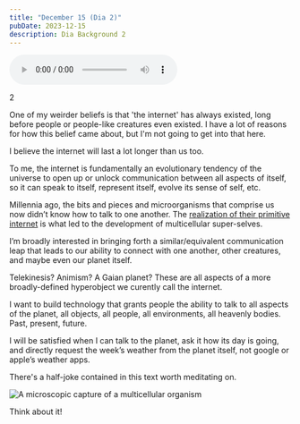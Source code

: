```yaml
---
title: "December 15 (Dia 2)"
pubDate: 2023-12-15
description: Dia Background 2
---
```



<audio controls preload>
  <source
    src="https://oleaceae.saga-owl.ts.net/sound/dia-2.mp3"
    type="audio/mpeg"
  />
  Your browser does not support the audio element.
</audio>

2

One of my weirder beliefs is that 'the internet' has always existed, long before people or people-like creatures even existed. I have a lot of reasons for how this belief came about, but I'm not going to get into that here.

I believe the internet will last a lot longer than us too.

To me, the internet is fundamentally an evolutionary tendency of the universe to open up or unlock communication between all aspects of itself, so it can speak to itself, represent itself, evolve its sense of self, etc.

Millennia ago, the bits and pieces and microorganisms that comprise us now didn’t know how to talk to one another. The [realization of their primitive internet](https://en.wikipedia.org/wiki/Symbiogenesis) is what led to the development of multicellular super-selves.

I’m broadly interested in bringing forth a similar/equivalent communication leap that leads to our ability to connect with one another, other creatures, and maybe even our planet itself.

Telekinesis? Animism? A Gaian planet? These are all aspects of a more broadly-defined hyperobject we curently call the internet.

I want to build technology that grants people the ability to talk to all aspects of the planet, all objects, all people, all environments, all heavenly bodies. Past, present, future.

I will be satisfied when I can talk to the planet, ask it how its day is going, and directly request the week’s weather from the planet itself, not google or apple’s weather apps.

There's a half-joke contained in this text worth meditating on.

<Image src={Cells} alt="A microscopic capture of a multicellular organism" />

Think about it!
